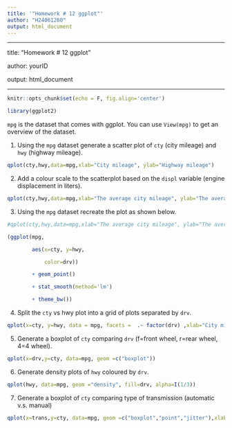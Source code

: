 ---
title: '"Homework # 12 ggplot"'
author: "H24061260"
output: html_document
---
---

title: "Homework # 12 ggplot"

author: yourID

output: html_document

---



```{r setup, include=FALSE}

knitr::opts_chunk$set(echo = F, fig.align='center')

library(ggplot2)

```



`mpg` is the dataset that comes with ggplot.  You can use `View(mpg)` to get an overview of the dataset. 



1. Using the `mpg` dataset generate a scatter plot of `cty` (city mileage) and `hwy` (highway mileage).

```{r}
qplot(cty,hwy,data=mpg,xlab="City mileage", ylab="Highway mileage")
```


2. Add a colour scale to the scatterplot based on the `displ` variable (engine displacement in liters).

```{r}
qplot(cty,hwy,data=mpg,xlab="The average city mileage", ylab="The average highway mileage",colour = displ)
```


3. Using the `mpg` dataset recreate the plot as shown below.

```{r}
#qplot(cty,hwy,data=mpg,xlab="The average city mileage", ylab="The average highway mileage",colour = drv)
```

```{r}
(ggplot(mpg, 

        aes(x=cty, y=hwy, 

            color=drv))

        + geom_point() 

        + stat_smooth(method='lm') 

        + theme_bw())
```

4. Split the `cty` vs hwy plot into a grid of plots separated by `drv`. 

```{r}
qplot(x=cty, y=hwy, data = mpg, facets =  .~ factor(drv) ,xlab="City mileage",ylab="Highway mileage")
```


5. Generate a boxplot of `cty` comparing `drv` (f=front wheel, r=rear wheel, 4=4 wheel).

```{r}
qplot(x=drv,y=cty, data=mpg, geom =c("boxplot"))
```


6. Generate density plots of `hwy` coloured by `drv`.  

```{r}
qplot(hwy, data=mpg, geom ="density", fill=drv, alpha=I(1/3))
```


7. Generate a boxplot of `cty` comparing type of transmission (automatic v.s. manual)

```{r}
qplot(x=trans,y=cty, data=mpg, geom =c("boxplot","point","jitter"),xlab="Transmission",ylab="City mileages")
```